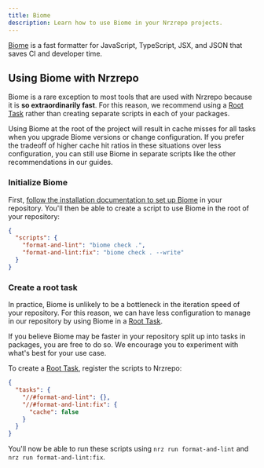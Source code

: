 ```yaml
---
title: Biome
description: Learn how to use Biome in your Nrzrepo projects.
---
```



[Biome](https://biomejs.dev/) is a fast formatter for JavaScript, TypeScript, JSX, and JSON that saves CI and developer time.

<CreateNrzCallout />

## Using Biome with Nrzrepo

Biome is a rare exception to most tools that are used with Nrzrepo because it is **so extraordinarily fast**. For this reason, we recommend using a [Root Task](/repo/docs/crafting-your-repository/configuring-tasks#registering-root-tasks) rather than creating separate scripts in each of your packages.

<Callout type="info" title="Caching behavior">
  Using Biome at the root of the project will result in cache misses for all
  tasks when you upgrade Biome versions or change configuration. If you prefer
  the tradeoff of higher cache hit ratios in these situations over less
  configuration, you can still use Biome in separate scripts like the other
  recommendations in our guides.
</Callout>

### Initialize Biome

First, [follow the installation documentation to set up Biome](https://biomejs.dev/guides/getting-started/) in your repository. You'll then be able to create a script to use Biome in the root of your repository:

```json title="./package.json"
{
  "scripts": {
    "format-and-lint": "biome check .",
    "format-and-lint:fix": "biome check . --write"
  }
}
```

### Create a root task

In practice, Biome is unlikely to be a bottleneck in the iteration speed of your repository. For this reason, we can have less configuration to manage in our repository by using Biome in a [Root Task](/repo/docs/crafting-your-repository/configuring-tasks#registering-root-tasks).

<Callout type="info">
  If you believe Biome may be faster in your repository split up into tasks in
  packages, you are free to do so. We encourage you to experiment with what's
  best for your use case.
</Callout>

To create a [Root Task](/repo/docs/crafting-your-repository/configuring-tasks#registering-root-tasks), register the scripts to Nrzrepo:

```json title="./nrz.json"
{
  "tasks": {
    "//#format-and-lint": {},
    "//#format-and-lint:fix": {
      "cache": false
    }
  }
}
```

You'll now be able to run these scripts using `nrz run format-and-lint` and `nrz run format-and-lint:fix`.
